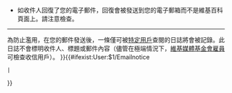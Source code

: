{{Ivmbox
|border=steelblue
|extracss=font-size: 90%;
|1=[[File:Mail-send-receive.svg|right]]
您可以使用下面的表單給這位維基百科用戶發送一封電子郵件。您在[[Special:Preferences|{{int:mypreferences}}]]中輸入的電子郵件地址'''將會'''在郵件的「發件人」欄中顯示，以便於收件人回復。如果您不希望自己的電子郵件地址被透漏給收件人，請不要發送此郵件，您亦可在該用戶的對話頁上與其交流。

; 請牢記：
* 除非您要發送的內容包含機密信息，否則一般來說在用戶對話頁上留言是較好的選擇。
* 用戶可能會為維基百科開設一專門的郵件地址，並可能不會經常查看。在等待回復時請耐心。
* 您可在該用戶的對話頁上留言表明您已向他發送電子郵件<!--，如可使用{{tl|You've got mail}}模板-->。
* 如果您要談論某一條目，請務必包含完整頁面標題或鏈接。
* 郵件將會以純文字發出，維基標記（如<tt><nowiki>[[鏈接|鏈接]]</nowiki></tt>）和HTML代碼均不會工作。
* {{!xt|1=您的電子郵件地址'''將會'''被透漏給收件人。}}
* 如收件人回復了您的電子郵件，回復會被發送到您的電子郵箱而不是維基百科頁面上。請注意檢查。
<hr />
為防止濫用，在您的郵件發送後，一條僅可被[[WP:用户查核|特定用戶]]查閱的日誌將會被記錄。此日誌不會標明收件人、標題或郵件內容（儘管在極端情況下，[[m:System_administrators|維基媒體基金會雇員]]可檢查收信用戶）。
}}{{#ifexist:User:$1/Emailnotice
 |{{User:$1/Emailnotice}}
}}
